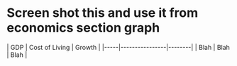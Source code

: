 # Screen shot this and use it from economics section graph

<div style={{ paddingTop: '25em', paddingBottom: '25em' }}>
  <div style={{ textAlign: 'center', justifyContent: 'center', width: '50%', margin: 'auto' }}>
    | GDP | Cost of Living | Growth |
    |-----|----------------|--------|
    | Blah | Blah | Blah |
  </div>
</div>